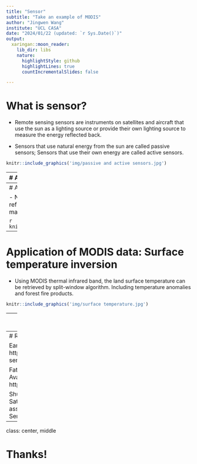 ```yaml
---
title: "Sensor"
subtitle: "Take an example of MODIS"
author: "Jingwen Wang"
institute: "UCL CASA"
date: "2024/01/22 (updated: `r Sys.Date()`)"
output:
  xaringan::moon_reader:
    lib_dir: libs
    nature:
      highlightStyle: github
      highlightLines: true
      countIncrementalSlides: false

---
```

# What is sensor?
- Remote sensing sensors are instruments on satellites and aircraft that use the sun as a lighting source or provide their own lighting source to measure the energy reflected back. 

- Sensors that use natural energy from the sun are called passive sensors; Sensors that use their own energy are called active sensors.




```r
knitr::include_graphics('img/passive and active sensors.jpg')
```

---
# An example of sensor: MODIS

- MODIS stands for Moderate Resolution Imaging Spectroradiometer.

- It is aboard the EOS (Earth Observation System) satellites Terra and Aqua.

- MODIS is an optical remote sensing instrument with 36 discrete spectral bands, covering the spectral range from 0.4 microns (visible light) to 14.4 microns (thermal infrared).

- MODIS multi-band data can simultaneously reflect land surface conditions, cloud boundaries, cloud characteristics, ocean water color, phytoplankton, biogeography, chemistry, atmospheric water vapor, aerosols, surface temperature, cloud top temperature, atmospheric temperature, ozone and cloud top height.

- The MODIS instrument has ground resolutions of 250m, 500m and 1000m.<sup>1</sup>

.footnote[
[1] A resolution of 1000m means each pixel represents a 1000 m x 1000m area on the ground.
]

---
# Application of MODIS data: NDVI

- NDVI is an important parameter that can reflect plant physiology and ecology on a macro scale.

```r
knitr::include_graphics('img/NDVI.jpg')
```

---
# Application of MODIS data: Surface temperature inversion

- Using MODIS thermal infrared band, the land surface temperature can be retrieved by split-window algorithm. Including temperature anomalies and forest fire products.

```r
knitr::include_graphics('img/surface temperature.jpg')
```

---
# Application of MODIS data: Optical aerosol thickness inversion

- MODIS products are used to perform optical aerosol (AOD) inversion and then PM2.5 inversion.

```r
knitr::include_graphics('img/AOD.jpg')
```

---
# Reference

Earthdata (nd.) What is Remote Sensing? Available at: https://www.earthdata.nasa.gov/learn/backgrounders/remote-sensing

Fat eagle (2017) Introduction and download of MODIS data. Available at:
https://blog.csdn.net/ESA_DSQ/article/details/70080617

Shurlaeva, Ekaterina & Tokarev, K & Sanzhapov, B. (2021). Satellite monitoring and visualization of vegetation indices for assessing crop productivity. Journal of Physics: Conference Series. doi: 10.1088/1742-6596/2060/1/012018. 


---

class: center, middle

# Thanks!

